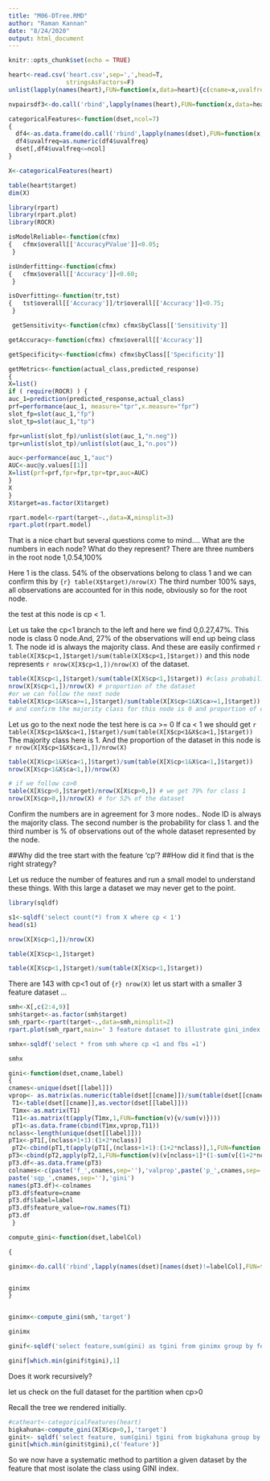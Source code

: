 ```yaml
---
title: "M06-DTree.RMD"
author: "Raman Kannan"
date: "8/24/2020"
output: html_document
---
```


```r
knitr::opts_chunk$set(echo = TRUE)
```




```r
heart<-read.csv('heart.csv',sep=',',head=T,
                stringsAsFactors=F)
unlist(lapply(names(heart),FUN=function(x,data=heart){c(cname=x,uvalfreq=length(unique(data[[x]])))}))

nvpairsdf3<-do.call('rbind',lapply(names(heart),FUN=function(x,data=heart){c(cname=x,uvalfreq=length(unique(data[[x]])))}))

categoricalFeatures<-function(dset,ncol=7)
{
  df4<-as.data.frame(do.call('rbind',lapply(names(dset),FUN=function(x,data=dset){c(cname=x,uvalfreq=length(unique(data[[x]])))})))
  df4$uvalfreq=as.numeric(df4$uvalfreq)
  dset[,df4$uvalfreq<=ncol]
}

X<-categoricalFeatures(heart)

table(heart$target)
dim(X)


```


```r
library(rpart)
library(rpart.plot)
library(ROCR)

isModelReliable<-function(cfmx)
{	cfmx$overall[['AccuracyPValue']]<0.05;
 }

isUnderfitting<-function(cfmx)
{	cfmx$overall[['Accuracy']]<0.60;
 }

isOverfitting<-function(tr,tst)
{	tst$overall[['Accuracy']]/tr$overall[['Accuracy']]<0.75;
 }

 getSensitivity<-function(cfmx) cfmx$byClass[['Sensitivity']]

getAccuracy<-function(cfmx) cfmx$overall[['Accuracy']]

getSpecificity<-function(cfmx) cfmx$byClass[['Specificity']]

getMetrics<-function(actual_class,predicted_response)
{
X=list()
if ( require(ROCR) ) {
auc_1=prediction(predicted_response,actual_class)
prf=performance(auc_1, measure="tpr",x.measure="fpr")
slot_fp=slot(auc_1,"fp")
slot_tp=slot(auc_1,"tp")

fpr=unlist(slot_fp)/unlist(slot(auc_1,"n.neg"))
tpr=unlist(slot_tp)/unlist(slot(auc_1,"n.pos"))

auc<-performance(auc_1,"auc")
AUC<-auc@y.values[[1]]
X=list(prf=prf,fpr=fpr,tpr=tpr,auc=AUC)
}
X
}
X$target=as.factor(X$target)

rpart.model<-rpart(target~.,data=X,minsplit=3)
rpart.plot(rpart.model)

```

That is a nice chart but several questions come to mind....
What are the numbers in each node?
What do they represent?
There are three numbers in the root node 1,0.54,100%

Here 1 is the class.
54% of the observations belong to class 1 and we can confirm this by 
```{r} table(X$target)/nrow(X)```
The third number 100% says, all observations are accounted for in this node, obviously so for the
root node.

the test at this node is cp < 1. 

Let us take the cp<1 branch to the left and here we find 0,0.27,47%.
This node is class 0 node.And, 27% of the observations will end up being class 1.
The node id is always the majority class. And these are easily confirmed 
`r table(X[X$cp<1,]$target)/sum(table(X[X$cp<1,]$target)) ` and this node represents
`r nrow(X[X$cp<1,])/nrow(X)` of the dataset.
```r
table(X[X$cp<1,]$target)/sum(table(X[X$cp<1,]$target)) #class probabilities 
nrow(X[X$cp<1,])/nrow(X) # proportion of the dataset
#or we can follow the next node
table(X[X$cp<1&X$ca>=1,]$target)/sum(table(X[X$cp<1&X$ca>=1,]$target))
# and confirm the majority class for this node is 0 and proportion of class 1 to be

```

Let us go to the next node the test here is ca >= 0
If ca < 1 we should get `r table(X[X$cp<1&X$ca<1,]$target)/sum(table(X[X$cp<1&X$ca<1,]$target)) `
The majority class here is 1. And the proportion of the dataset in this node is
`r nrow(X[X$cp<1&X$ca<1,])/nrow(X) `
```r
table(X[X$cp<1&X$ca<1,]$target)/sum(table(X[X$cp<1&X$ca<1,]$target))
nrow(X[X$cp<1&X$ca<1,])/nrow(X)

# if we follow ca>0
table(X[X$cp>0,]$target)/nrow(X[X$cp>0,]) # we get 79% for class 1
nrow(X[X$cp>0,])/nrow(X) # for 52% of the dataset
```
Confirm the numbers are in agreement for 3 more nodes..
Node ID is always the majority class.
The second number is the probability for class 1.
and the third number is % of observations out of the whole dataset represented by the node.


##Why did the tree start with the feature 'cp'?
##How did it find that is the right strategy?

Let us reduce the number of features and run a small model to understand 
these things. With this large a dataset we may never get to the point.


```r
library(sqldf)

s1<-sqldf('select count(*) from X where cp < 1')
head(s1)

nrow(X[X$cp<1,])/nrow(X)

table(X[X$cp<1,]$target)

table(X[X$cp<1,]$target)/sum(table(X[X$cp<1,]$target))
```
There are 143 with cp<1 out of ```{r} nrow(X) ``` let us start with a smaller 3 feature dataset ...
```r
smh<-X[,c(2:4,9)]
smh$target<-as.factor(smh$target)
smh_rpart<-rpart(target~.,data=smh,minsplit=2)
rpart.plot(smh_rpart,main=' 3 feature dataset to illustrate gini_index')


```

```r

smhx<-sqldf('select * from smh where cp <1 and fbs =1')

smhx

gini<-function(dset,cname,label)
{
cnames<-unique(dset[[label]])
vprop<- as.matrix(as.numeric(table(dset[[cname]])/sum(table(dset[[cname]]))))
 T1<-table(dset[[cname]],as.vector(dset[[label]]))
 T1mx<-as.matrix(T1)
 T11<-as.matrix(t(apply(T1mx,1,FUN=function(v){v/sum(v)})))
 pT1<-as.data.frame(cbind(T1mx,vprop,T11))
nclass<-length(unique(dset[[label]]))
pT1x<-pT1[,(nclass+1+1):(1+2*nclass)]
 pT2<-cbind(pT1,t(apply(pT1[,(nclass+1+1):(1+2*nclass)],1,FUN=function(v) v*v)))
pT3<-cbind(pT2,apply(pT2,1,FUN=function(v)(v[nclass+1]*(1-sum(v[(1+2*nclass+1):(1+3*nclass)])))))
pT3.df<-as.data.frame(pT3)
colnames<-c(paste('f_',cnames,sep=''),'valprop',paste('p_',cnames,sep=''),
paste('sqp_',cnames,sep=''),'gini')
names(pT3.df)<-colnames
pT3.df$feature=cname
pT3.df$label=label
pT3.df$feature_value=row.names(T1)
pT3.df
 }

compute_gini<-function(dset,labelCol)

{

ginimx<-do.call('rbind',lapply(names(dset)[names(dset)!=labelCol],FUN=function(x,df=dset,label=labelCol)gini(df,x,label)))


ginimx
}


ginimx<-compute_gini(smh,'target')

ginimx

ginif<-sqldf('select feature,sum(gini) as tgini from ginimx group by feature')

ginif[which.min(ginif$tgini),1]

```
Does it work recursively?

let us check on the full dataset for the partition when cp>0

Recall the tree we rendered initially.

```r
#catheart<-categoricalFeatures(heart)
bigkahuna<-compute_gini(X[X$cp>0,],'target')
ginit<- sqldf('select feature, sum(gini) tgini from bigkahuna group by feature')
ginit[which.min(ginit$tgini),c('feature')]
```

So we now have a systematic method to partition a given dataset
by the feature that most isolate the class using GINI index.

